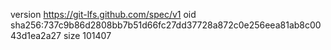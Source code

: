 version https://git-lfs.github.com/spec/v1
oid sha256:737c9b86d2808bb7b51d66fc27dd37728a872c0e256eea81ab8c0043d1ea2a27
size 101407
